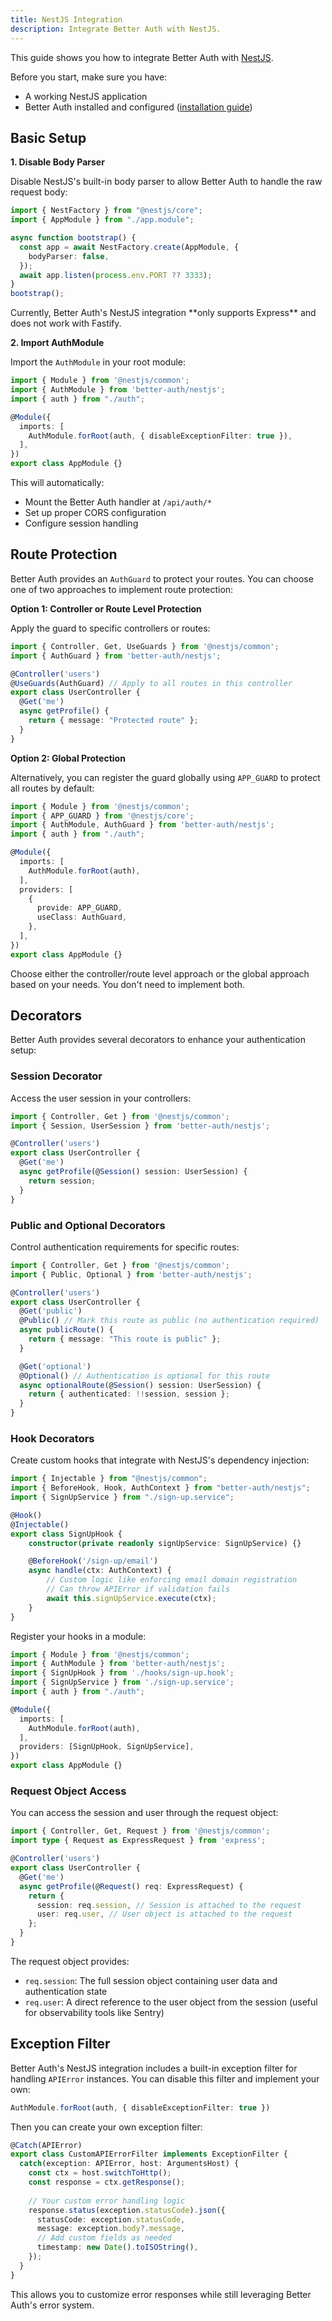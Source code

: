 ```yaml
---
title: NestJS Integration
description: Integrate Better Auth with NestJS.
---
```


This guide shows you how to integrate Better Auth with [NestJS](https://nestjs.com/).

Before you start, make sure you have:
- A working NestJS application
- Better Auth installed and configured ([installation guide](/docs/installation))

## Basic Setup

**1. Disable Body Parser**

Disable NestJS's built-in body parser to allow Better Auth to handle the raw request body:

```ts title="main.ts"
import { NestFactory } from "@nestjs/core";
import { AppModule } from "./app.module";

async function bootstrap() {
  const app = await NestFactory.create(AppModule, {
    bodyParser: false,
  });
  await app.listen(process.env.PORT ?? 3333);
}
bootstrap();
```

<Callout type="warn">
Currently, Better Auth's NestJS integration **only supports Express** and does not work with Fastify.
</Callout>

**2. Import AuthModule**

Import the `AuthModule` in your root module:

```ts title="app.module.ts"
import { Module } from '@nestjs/common';
import { AuthModule } from 'better-auth/nestjs';
import { auth } from "./auth";

@Module({
  imports: [
    AuthModule.forRoot(auth, { disableExceptionFilter: true }),
  ],
})
export class AppModule {}
```

This will automatically:
- Mount the Better Auth handler at `/api/auth/*`
- Set up proper CORS configuration
- Configure session handling

## Route Protection

Better Auth provides an `AuthGuard` to protect your routes. You can choose one of two approaches to implement route protection:

**Option 1: Controller or Route Level Protection**

Apply the guard to specific controllers or routes:

```ts title="app.controller.ts"
import { Controller, Get, UseGuards } from '@nestjs/common';
import { AuthGuard } from 'better-auth/nestjs';

@Controller('users')
@UseGuards(AuthGuard) // Apply to all routes in this controller
export class UserController {
  @Get('me')
  async getProfile() {
    return { message: "Protected route" };
  }
}
```

**Option 2: Global Protection**

Alternatively, you can register the guard globally using `APP_GUARD` to protect all routes by default:

```ts title="app.module.ts"
import { Module } from '@nestjs/common';
import { APP_GUARD } from '@nestjs/core';
import { AuthModule, AuthGuard } from 'better-auth/nestjs';
import { auth } from "./auth";

@Module({
  imports: [
    AuthModule.forRoot(auth),
  ],
  providers: [
    {
      provide: APP_GUARD,
      useClass: AuthGuard,
    },
  ],
})
export class AppModule {}
```

<Callout type="info">
Choose either the controller/route level approach or the global approach based on your needs. You don't need to implement both.
</Callout>

## Decorators

Better Auth provides several decorators to enhance your authentication setup:

### Session Decorator

Access the user session in your controllers:

```ts title="user.controller.ts"
import { Controller, Get } from '@nestjs/common';
import { Session, UserSession } from 'better-auth/nestjs';

@Controller('users')
export class UserController {
  @Get('me')
  async getProfile(@Session() session: UserSession) {
    return session;
  }
}
```

### Public and Optional Decorators

Control authentication requirements for specific routes:

```ts title="app.controller.ts"
import { Controller, Get } from '@nestjs/common';
import { Public, Optional } from 'better-auth/nestjs';

@Controller('users')
export class UserController {
  @Get('public')
  @Public() // Mark this route as public (no authentication required)
  async publicRoute() {
    return { message: "This route is public" };
  }

  @Get('optional')
  @Optional() // Authentication is optional for this route
  async optionalRoute(@Session() session: UserSession) {
    return { authenticated: !!session, session };
  }
}
```

### Hook Decorators

Create custom hooks that integrate with NestJS's dependency injection:

```ts title="hooks/sign-up.hook.ts"
import { Injectable } from "@nestjs/common";
import { BeforeHook, Hook, AuthContext } from "better-auth/nestjs";
import { SignUpService } from "./sign-up.service";

@Hook()
@Injectable()
export class SignUpHook {
    constructor(private readonly signUpService: SignUpService) {}

    @BeforeHook('/sign-up/email')
    async handle(ctx: AuthContext) {
        // Custom logic like enforcing email domain registration
        // Can throw APIError if validation fails
        await this.signUpService.execute(ctx);
    }
}
```

Register your hooks in a module:

```ts title="app.module.ts"
import { Module } from '@nestjs/common';
import { AuthModule } from 'better-auth/nestjs';
import { SignUpHook } from './hooks/sign-up.hook';
import { SignUpService } from './sign-up.service';
import { auth } from "./auth";

@Module({
  imports: [
    AuthModule.forRoot(auth),
  ],
  providers: [SignUpHook, SignUpService],
})
export class AppModule {}
```

### Request Object Access

You can access the session and user through the request object:

```ts
import { Controller, Get, Request } from '@nestjs/common';
import type { Request as ExpressRequest } from 'express';

@Controller('users')
export class UserController {
  @Get('me')
  async getProfile(@Request() req: ExpressRequest) {
    return {
      session: req.session, // Session is attached to the request
      user: req.user, // User object is attached to the request
    };
  }
}
```

The request object provides:
- `req.session`: The full session object containing user data and authentication state
- `req.user`: A direct reference to the user object from the session (useful for observability tools like Sentry)

## Exception Filter

Better Auth's NestJS integration includes a built-in exception filter for handling `APIError` instances. You can disable this filter and implement your own:

```typescript
AuthModule.forRoot(auth, { disableExceptionFilter: true })
```

Then you can create your own exception filter:

```typescript
@Catch(APIError)
export class CustomAPIErrorFilter implements ExceptionFilter {
  catch(exception: APIError, host: ArgumentsHost) {
    const ctx = host.switchToHttp();
    const response = ctx.getResponse();
    
    // Your custom error handling logic
    response.status(exception.statusCode).json({
      statusCode: exception.statusCode,
      message: exception.body?.message,
      // Add custom fields as needed
      timestamp: new Date().toISOString(),
    });
  }
}
```

This allows you to customize error responses while still leveraging Better Auth's error system.

